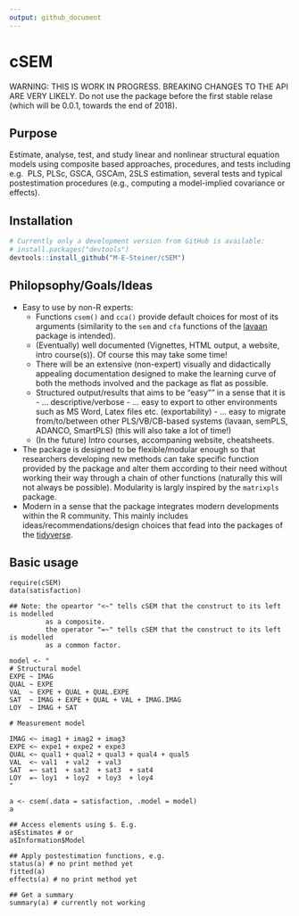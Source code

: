 ```yaml
---
output: github_document
---
```


<!-- README.md is generated from README.Rmd. Please edit that file -->

# cSEM

WARNING: THIS IS WORK IN PROGRESS. BREAKING CHANGES TO THE API ARE VERY LIKELY. 
         Do not use the package before the first stable relase (which will
         be 0.0.1, towards the end of 2018).

## Purpose

Estimate, analyse, test, and study linear and nonlinear structural equation models 
using composite based approaches, procedures, and tests including e.g. 
PLS, PLSc, GSCA, GSCAm, 2SLS estimation, several tests and typical postestimation 
procedures (e.g., computing a model-implied covariance or effects).

## Installation

```r
# Currently only a development version from GitHub is available:
# install.packages("devtools")
devtools::install_github("M-E-Steiner/cSEM")
```

## Philopsophy/Goals/Ideas

- Easy to use by non-R experts: 
    - Functions `csem()` and `cca()` provide default choices for most of its arguments 
      (similarity to the `sem` and `cfa` functions of the [lavaan](http://lavaan.ugent.be/) 
      package is intended).
    - (Eventually) well documented (Vignettes, HTML output, a website, intro course(s)). 
      Of course this may take some time!
    - There will be an extensive (non-expert) visually and didactically appealing 
      documentation designed to make the learning curve of both the methods involved 
      and the package as flat as possible.
    - Structured output/results  that aims to be "easy"" in a sense that it is
          - ... descriptive/verbose
          - ... easy to export to other environments such as MS Word, Latex files etc. (exportability)
          - ... easy to migrate from/to/between other PLS/VB/CB-based systems (lavaan, semPLS, ADANCO, SmartPLS)
                (this will also take a lot of time!)
    - (In the future) Intro courses, accompaning website, cheatsheets.
- The package is designed to be flexible/modular enough so that researchers 
  developing new methods can take specific function provided by the package and 
  alter them according to their need without working their way through a chain
  of other functions (naturally this will not always be possible). Modularity is
  largly inspired by the `matrixpls` package.
- Modern in a sense that the package integrates modern developments within 
  the R community. This mainly includes ideas/recommendations/design choices that
  fead into the packages of the [tidyverse](https://github.com/tidyverse/tidyverse).
      
## Basic usage

    require(cSEM)
    data(satisfaction)
    
    ## Note: the opeartor "<~" tells cSEM that the construct to its left is modelled
             as a composite.
             the operator "=~" tells cSEM that the construct to its left is modelled
             as a common factor.
             
    model <- "
    # Structural model
    EXPE ~ IMAG
    QUAL ~ EXPE
    VAL  ~ EXPE + QUAL + QUAL.EXPE
    SAT  ~ IMAG + EXPE + QUAL + VAL + IMAG.IMAG
    LOY  ~ IMAG + SAT
    
    # Measurement model
    
    IMAG <~ imag1 + imag2 + imag3
    EXPE <~ expe1 + expe2 + expe3 
    QUAL <~ qual1 + qual2 + qual3 + qual4 + qual5
    VAL  <~ val1  + val2  + val3
    SAT  =~ sat1  + sat2  + sat3  + sat4
    LOY  =~ loy1  + loy2  + loy3  + loy4
    "
    
    a <- csem(.data = satisfaction, .model = model)
    a
    
    ## Access elements using $. E.g.
    a$Estimates # or
    a$Information$Model
    
    ## Apply postestimation functions, e.g.
    status(a) # no print method yet
    fitted(a)
    effects(a) # no print method yet
    
    ## Get a summary
    summary(a) # currently not working

